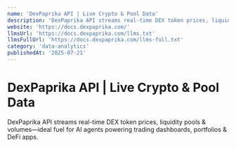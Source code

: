 ```yaml
---
name: 'DexPaprika API | Live Crypto & Pool Data'
description: 'DexPaprika API streams real-time DEX token prices, liquidity pools & volumes—ideal fuel for AI agents powering trading dashboards, portfolios & DeFi apps.'
website: 'https://docs.dexpaprika.com/'
llmsUrl: 'https://docs.dexpaprika.com/llms.txt'
llmsFullUrl: 'https://docs.dexpaprika.com/llms-full.txt'
category: 'data-analytics'
publishedAt: '2025-07-21'
---
```


# DexPaprika API | Live Crypto & Pool Data

DexPaprika API streams real-time DEX token prices, liquidity pools & volumes—ideal fuel for AI agents powering trading dashboards, portfolios & DeFi apps.
